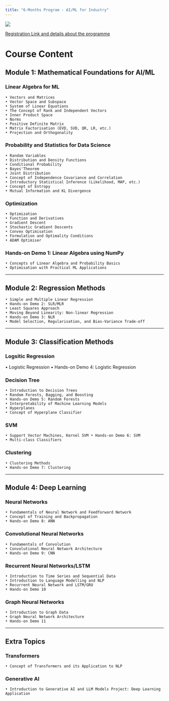 ```yaml
---
title: "6-Months Program - AI/ML for Industry"
---
```


![](images/aiml-brochure-image.png)

[Registration Link and details about the programme](https://timespro.com/executive-education/iit-delhi-ai-and-machine-learning-for-industry)

# Course Content

## Module 1: Mathematical Foundations for AI/ML

### Linear Algebra for ML

    • Vectors and Matrices
    • Vector Space and Subspace
    • System of Linear Equations
    • The Concept of Rank and Independent Vectors
    • Inner Product Space
    • Norms
    • Positive Definite Matrix
    • Matrix Factorisation (EVD, SVD, QR, LR, etc.)
    • Projection and Orthogonality

### Probability and Statistics for Data Science
    • Random Variables
    • Distribution and Density Functions
    • Conditional Probability
    • Bayes'Theorem
    • Joint Distribution
    • Concept of Independence Covariance and Correlation
    • Introductory Statistical Inference (Likelihood, MAP, etc.)
    • Concept of Entropy
    • Mutual Information and KL Divergence

### Optimization
    • Optimization
    • Function and Derivatives
    • Gradient Descent
    • Stochastic Gradient Descents
    • Convex Optimisation
    • Formulation and Optimality Conditions
    • ADAM Optimiser

### Hands-on Demo 1: Linear Algebra using NumPy
    • Concepts of Linear Algebra and Probability Basics
    • Optimisation with Practical ML Applications


---

## Module 2: Regression Methods

    • Simple and Multiple Linear Regression
    • Hands-on Demo 2: SLR/MLR
    • Least Squares Approach
    • Moving Beyond Linearity: Non-linear Regression
    • Hands-on Demo 3: NLR
    • Model Selection, Regularisation, and Bias-Variance Trade-off

---

## Module 3: Classification Methods

### Logsitic Regression
• Logistic Regression
• Hands-on Demo 4: Logistic Regression

### Decision Tree
    • Introduction to Decision Trees
    • Random Forests, Bagging, and Boosting
    • Hands-on Demo 5: Random Forests
    • Interpretability of Machine Learning Models
    • Hyperplanes
    • Concept of Hyperplane Classifier

### SVM
    • Support Vector Machines, Kernel SVM • Hands-on Demo 6: SVM
    • Multi-class Classifiers

### Clustering
    • Clustering Methods
    • Hands-on Demo 7: Clustering

---

## Module 4: Deep Learning
### Neural Networks
    • Fundamentals of Neural Network and Feedforward Network 
    • Concept of Training and Backpropagation
    • Hands-on Demo 8: ANN

### Convolutional Neural Networks
    • Fundamentals of Convolution
    • Convolutional Neural Network Architecture 
    • Hands-on Demo 9: CNN

### Recurrent Neural Networks/LSTM
    • Introduction to Time Series and Sequential Data 
    • Introduction to Language Modelling and NLP
    • Recurrent Neural Network and LSTM/GRU
    • Hands-on Demo 10
### Graph Neural Networks
    • Introduction to Graph Data
    • Graph Neural Network Architecture
    • Hands-on Demo 11

---

## Extra Topics

### Transformers
    • Concept of Transformers and its Application to NLP

### Generative AI
    • Introduction to Generative AI and LLM Models Project: Deep Learning Application